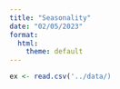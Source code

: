 ```yaml
---
title: "Seasonality"
date: "02/05/2023"
format:
  html:
    theme: default
---
```


```r

ex <- read.csv('../data/)

```

